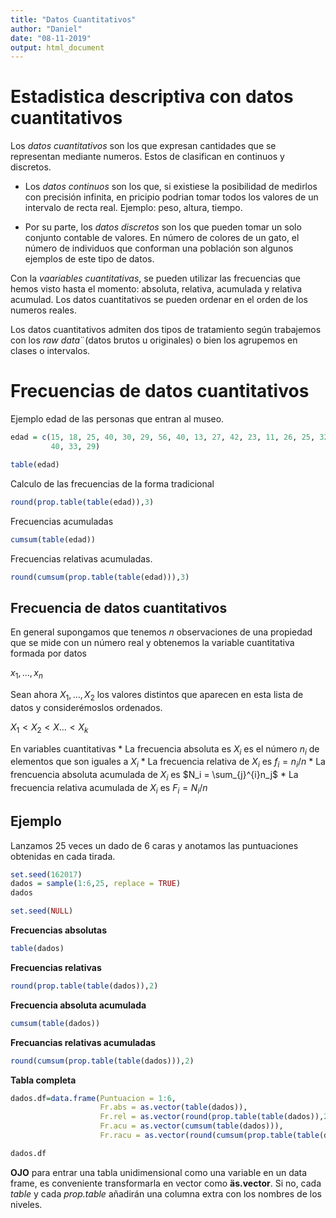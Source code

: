 ```yaml
---
title: "Datos Cuantitativos"
author: "Daniel"
date: "08-11-2019"
output: html_document
---
```


# Estadistica descriptiva con datos cuantitativos

Los *datos cuantitativos* son los que expresan cantidades que se representan mediante numeros. Estos de clasifican en continuos y discretos.

* Los *datos continuos* son los que, si existiese la posibilidad de medirlos con precisión infinita, en pricipio podrian tomar todos los valores de un intervalo de recta real. Ejemplo: peso, altura, tiempo.

* Por su parte, los *datos discretos* son los que pueden tomar un solo conjunto contable de valores. En número de colores de un gato, el número de individuos que conforman una población son algunos ejemplos de este tipo de datos.

Con la *vaariables cuantitativas*, se pueden utilizar las frecuencias que hemos visto hasta el momento: absoluta, relativa, acumulada y relativa acumulad. Los datos cuantitativos se pueden ordenar en el orden de los numeros reales.

Los datos cuantitativos admiten dos tipos de tratamiento según trabajemos con los *raw data*¨(datos brutos u originales) o bien los agrupemos en clases o intervalos.

# Frecuencias de datos cuantitativos

Ejemplo edad de las personas que entran al museo.

```r
edad = c(15, 18, 25, 40, 30, 29, 56, 40, 13, 27, 42, 23, 11, 26, 25, 32, 30,
         40, 33, 29)

table(edad)
```
Calculo de las frecuencias de la forma tradicional

```r
round(prop.table(table(edad)),3)
```


Frecuencias acumuladas
```r
cumsum(table(edad))
```

Frecuencias relativas acumuladas.

```r
round(cumsum(prop.table(table(edad))),3)
```

## Frecuencia de datos cuantitativos

En general supongamos que tenemos $n$ observaciones de una propiedad que se mide con un número real y obtenemos la variable cuantitativa formada por datos

$x_1, ..., x_n$

Sean ahora $X_1,...,X_2$ los valores distintos que aparecen en esta lista de datos y considerémoslos ordenados.

$X_1 <X_2<X...<X_k$

En variables cuantitativas
* La frecuencia absoluta es $X_i$ es el número $n_i$ de elementos que son iguales a $X_i$
* La frecuencia relativa de $X_i$ es $f_i= n_i/n$
* La frencuencia absoluta acumulada de $X_i$ es $N_i = \sum_{j}^{i}n_j$
* La frecuencia relativa acumulada de $X_i$ es $F_i = N_i/n$

## Ejemplo
Lanzamos 25 veces un dado de 6 caras y anotamos las puntuaciones obtenidas en cada tirada.

```r
set.seed(162017)
dados = sample(1:6,25, replace = TRUE)
dados
```

```r
set.seed(NULL)
```

**Frecuencias absolutas**

```r
table(dados)
```

**Frecuencias relativas**

```r
round(prop.table(table(dados)),2)
```

**Frecuencia absoluta acumulada**

```r
cumsum(table(dados))
```

**Frecuancias relativas acumuladas**

```r
round(cumsum(prop.table(table(dados))),2)
```

**Tabla completa**

```r
dados.df=data.frame(Puntuacion = 1:6,
                    Fr.abs = as.vector(table(dados)),
                    Fr.rel = as.vector(round(prop.table(table(dados)),2)),
                    Fr.acu = as.vector(cumsum(table(dados))),
                    Fr.racu = as.vector(round(cumsum(prop.table(table(dados))),2)))

dados.df
```

**OJO** para entrar una tabla unidimensional como una variable en un data frame, es conveniente transformarla en vector como **äs.vector**. Si no, cada *table* y cada *prop.table* añadirán una columna extra con los nombres de los niveles.








